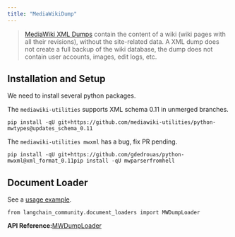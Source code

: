 ```yaml
---
title: "MediaWikiDump"
---
```


> [MediaWiki XML Dumps](https://www.mediawiki.org/wiki/Manual:Importing_XML_dumps) contain the content of a wiki (wiki pages with all their revisions), without the site-related data. A XML dump does not create a full backup of the wiki database, the dump does not contain user accounts, images, edit logs, etc.

## Installation and Setup

We need to install several python packages.

The `mediawiki-utilities` supports XML schema 0.11 in unmerged branches.

```
pip install -qU git+https://github.com/mediawiki-utilities/python-mwtypes@updates_schema_0.11
```

The `mediawiki-utilities mwxml` has a bug, fix PR pending.

```
pip install -qU git+https://github.com/gdedrouas/python-mwxml@xml_format_0.11pip install -qU mwparserfromhell
```

## Document Loader

See a [usage example](/oss/integrations/document_loaders/mediawikidump).

```
from langchain_community.document_loaders import MWDumpLoader
```

**API Reference:**[MWDumpLoader](https://python.langchain.com/api_reference/community/document_loaders/langchain_community.document_loaders.mediawikidump.MWDumpLoader.html)
